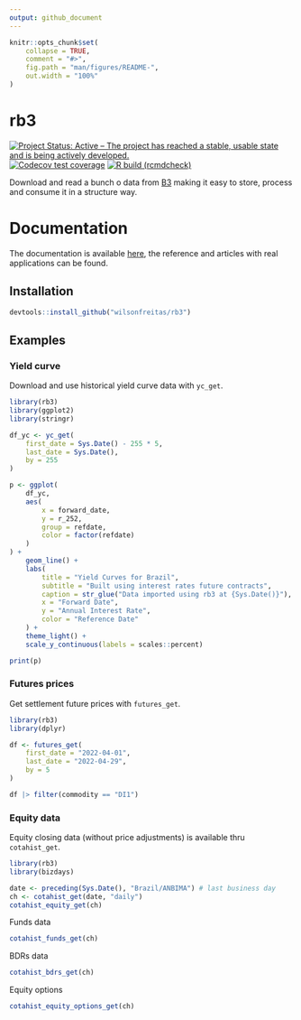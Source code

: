 ```yaml
---
output: github_document
---
```


<!-- README.md is generated from README.Rmd. Please edit that file -->

```r
knitr::opts_chunk$set(
    collapse = TRUE,
    comment = "#>",
    fig.path = "man/figures/README-",
    out.width = "100%"
)
```

# rb3

<!-- badges: start -->
[![Project Status: Active – The project has reached a stable, usable state and is being actively developed.](https://www.repostatus.org/badges/latest/active.svg)](https://www.repostatus.org/#active)
[![Codecov test coverage](https://codecov.io/gh/wilsonfreitas/rb3/branch/main/graph/badge.svg)](https://app.codecov.io/gh/wilsonfreitas/rb3?branch=main)
[![R build (rcmdcheck)](https://github.com/wilsonfreitas/rb3/workflows/R-CMD-check/badge.svg)](https://github.com/wilsonfreitas/rb3/actions)

<!-- badges: end -->

Download and read a bunch o data from [B3](https://www.b3.com.br) making it easy
to store, process and consume it in a structure way.

# Documentation

The documentation is available [here](https://wilsonfreitas.github.io/rb3/),
the reference and articles with real applications can be found.

## Installation

```r
devtools::install_github("wilsonfreitas/rb3")
```

## Examples

### Yield curve

Download and use historical yield curve data with `yc_get`.

```r
library(rb3)
library(ggplot2)
library(stringr)

df_yc <- yc_get(
    first_date = Sys.Date() - 255 * 5,
    last_date = Sys.Date(),
    by = 255
)

p <- ggplot(
    df_yc,
    aes(
        x = forward_date,
        y = r_252,
        group = refdate,
        color = factor(refdate)
    )
) +
    geom_line() +
    labs(
        title = "Yield Curves for Brazil",
        subtitle = "Built using interest rates future contracts",
        caption = str_glue("Data imported using rb3 at {Sys.Date()}"),
        x = "Forward Date",
        y = "Annual Interest Rate",
        color = "Reference Date"
    ) +
    theme_light() +
    scale_y_continuous(labels = scales::percent)

print(p)
```

### Futures prices

Get settlement future prices with `futures_get`.

```r
library(rb3)
library(dplyr)

df <- futures_get(
    first_date = "2022-04-01",
    last_date = "2022-04-29",
    by = 5
)

df |> filter(commodity == "DI1")
```

### Equity data

Equity closing data (without price adjustments) is available thru `cotahist_get`.

```r
library(rb3)
library(bizdays)

date <- preceding(Sys.Date(), "Brazil/ANBIMA") # last business day
ch <- cotahist_get(date, "daily")
cotahist_equity_get(ch)
```

Funds data

```r
cotahist_funds_get(ch)
```

BDRs data

```r
cotahist_bdrs_get(ch)
```

Equity options

```r
cotahist_equity_options_get(ch)
```
